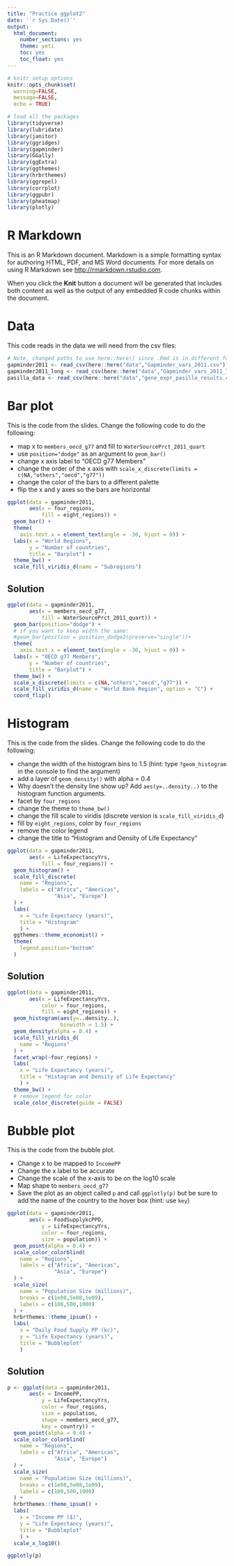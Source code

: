 ```yaml
---
title: "Practice ggplot2"
date: '`r Sys.Date()`'
output:   
  html_document: 
    number_sections: yes
    theme: yeti
    toc: yes
    toc_float: yes
---
```


```r
# knitr setup options
knitr::opts_chunk$set(
  warning=FALSE, 
  message=FALSE, 
  echo = TRUE)

# load all the packages
library(tidyverse)
library(lubridate)
library(janitor)
library(ggridges)
library(gapminder)
library(GGally)
library(ggExtra)
library(ggthemes)
library(hrbrthemes)
library(ggrepel)
library(corrplot)
library(ggpubr)
library(pheatmap)
library(plotly)
```

# R Markdown

This is an R Markdown document. Markdown is a simple formatting syntax for authoring HTML, PDF, and MS Word documents. For more details on using R Markdown see <http://rmarkdown.rstudio.com>.

When you click the **Knit** button a document will be generated that includes both content as well as the output of any embedded R code chunks within the document. 

# Data

This code reads in the data we will need from the csv files:

```r
# Note, changed paths to use here::here() since .Rmd is in different folder from Rproj folder
gapminder2011 <- read_csv(here::here("data","Gapminder_vars_2011.csv"))
gapminder2011_long <- read_csv(here::here("data","Gapminder_vars_2011_long.csv"))
pasilla_data <- read_csv(here::here("data","gene_expr_pasilla_results.csv"))
```

# Bar plot

This is the code from the slides. Change the following code to do the following:

- map x to `members_oecd_g77` and fill to `WaterSourcePrct_2011_quart`
- use `position="dodge"` as an argument to `geom_bar()`
- change x axis label to "OECD g77 Members"
- change the order of the x axis with `scale_x_discrete(limits = c(NA,"others","oecd","g77"))`
- change the color of the bars to a different palette
- flip the x and y axes so the bars are horizontal

```r
ggplot(data = gapminder2011,
       aes(x = four_regions,
           fill = eight_regions)) +
  geom_bar() +
  theme(
    axis.text.x = element_text(angle = -30, hjust = 0)) +
  labs(x = "World Regions",
       y = "Number of countries",
       title = "Barplot") + 
  theme_bw() + 
  scale_fill_viridis_d(name = "Subregions")
```

## Solution

```r
ggplot(data = gapminder2011,
       aes(x = members_oecd_g77,
           fill = WaterSourcePrct_2011_quart)) +
  geom_bar(position="dodge") +
  # if you want to keep width the same:
  #geom_bar(position = position_dodge2(preserve="single"))+
  theme(
    axis.text.x = element_text(angle = -30, hjust = 0)) +
  labs(x = "OECD g77 Members",
       y = "Number of countries",
       title = "Barplot") + 
  theme_bw() + 
  scale_x_discrete(limits = c(NA,"others","oecd","g77")) + 
  scale_fill_viridis_d(name = "World Bank Region", option = "C") +
  coord_flip()
```






# Histogram

This is the code from the slides. Change the following code to do the following:

- change the width of the histogram bins to 1.5 (hint: type `?geom_histogram` in the console to find the argument)
- add a layer of `geom_density()` with alpha = 0.4
- Why doesn't the density line show up? Add `aes(y=..density..)` to the histogram function arguments.
- facet by `four_regions`
- change the theme to `theme_bw()`
- change the fill scale to viridis (discrete version is `scale_fill_viridis_d`) 
- fill by `eight_regions`, color by `four_regions`
- remove the color legend
- change the title to "Histogram and Density of Life Expectancy"

```r
ggplot(data = gapminder2011,
       aes(x = LifeExpectancyYrs,
           fill = four_regions)) + 
  geom_histogram() + 
  scale_fill_discrete(
    name = "Regions",
    labels = c("Africa", "Americas", 
               "Asia", "Europe")
  ) + 
  labs(
    x = "Life Expectancy (years)",   
    title = "Histogram"
    ) + 
  ggthemes::theme_economist() +
  theme(
    legend.position="bottom"
  )
```

## Solution

```r
ggplot(data = gapminder2011,
       aes(x = LifeExpectancyYrs,
           color = four_regions,
           fill = eight_regions)) + 
  geom_histogram(aes(y=..density..),
                 binwidth = 1.5) + 
  geom_density(alpha = 0.4) + 
  scale_fill_viridis_d(
    name = "Regions"
  ) + 
  facet_wrap(~four_regions) + 
  labs(
    x = "Life Expectancy (years)",   
    title = "Histogram and Density of Life Expectancy"
    ) + 
  theme_bw() + 
  # remove legend for color
  scale_color_discrete(guide = FALSE)
```



# Bubble plot

This is the code from the bubble plot.

- Change x to be mapped to `IncomePP`
- Change the x label to be accurate
- Change the scale of the x-axis to be on the log10 scale
- Map shape to `members_oecd_g77`
- Save the plot as an object called `p` and call `ggplotly(p)` but be sure to add the name of the country to the hover box (hint: use `key`)

```r
ggplot(data = gapminder2011,
       aes(x = FoodSupplykcPPD,
           y = LifeExpectancyYrs,
           color = four_regions,
           size = population)) + 
  geom_point(alpha = 0.4) +
  scale_color_colorblind(
    name = "Regions",
    labels = c("Africa", "Americas", 
               "Asia", "Europe")
  ) +
  scale_size(
    name = "Population Size (millions)",
    breaks = c(1e08,5e08,1e09),
    labels = c(100,500,1000)
  ) +
  hrbrthemes::theme_ipsum() +
  labs(
    x = "Daily Food Supply PP (kc)",  
    y = "Life Expectancy (years)",   
    title = "Bubbleplot"
    )
```

## Solution


```r
p <- ggplot(data = gapminder2011,
       aes(x = IncomePP,
           y = LifeExpectancyYrs,
           color = four_regions,
           size = population,
           shape = members_oecd_g77,
           key = country)) + 
  geom_point(alpha = 0.4) +
  scale_color_colorblind(
    name = "Regions",
    labels = c("Africa", "Americas", 
               "Asia", "Europe")
  ) +
  scale_size(
    name = "Population Size (millions)",
    breaks = c(1e08,5e08,1e09),
    labels = c(100,500,1000)
  ) +
  hrbrthemes::theme_ipsum() +
  labs(
    x = "Income PP ($)",  
    y = "Life Expectancy (years)",   
    title = "Bubbleplot"
    ) +
  scale_x_log10()

ggplotly(p)
```